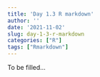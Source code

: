 ```yaml
---
title: 'Day 1.3 R markdown'
author: ''
date: '2021-11-02'
slug: day-1-3-r-markdown
categories: ["R"]
tags: ["Rmarkdown"]
---
```


To be filled...